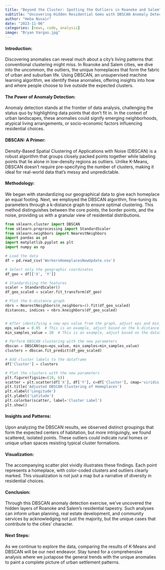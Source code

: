 ---
title: "Beyond the Cluster: Spotting the Outliers in Roanoke and Salem"
subtitle: "Uncovering Hidden Residential Gems with DBSCAN Anomaly Detection"
author: "Heba Nusair"
date: "2023-11-06"
categories: [news, code, analysis]
image: "Bryan Vargas.jpg"
---

#### **Introduction:**

Discovering anomalies can reveal much about a city's living patterns that conventional clustering might miss. In Roanoke and Salem cities, we dive into the uncommon, the outliers, the unique homeplaces that form the fabric of urban and suburban life. Using DBSCAN, an unsupervised machine learning algorithm, we identify these anomalies, offering insights into how and where people choose to live outside the expected clusters.

#### **The Power of Anomaly Detection:**

Anomaly detection stands at the frontier of data analysis, challenging the status quo by highlighting data points that don't fit in. In the context of urban landscapes, these anomalies could signify emerging neighborhoods, atypical living arrangements, or socio-economic factors influencing residential choices.

#### **DBSCAN: A Primer:**

Density-Based Spatial Clustering of Applications with Noise (DBSCAN) is a robust algorithm that groups closely packed points together while labeling points that lie alone in low-density regions as outliers. Unlike K-Means, DBSCAN doesn't require pre-specifying the number of clusters, making it ideal for real-world data that's messy and unpredictable.

#### **Methodology:**

We began with standardizing our geographical data to give each homeplace an equal footing. Next, we employed the DBSCAN algorithm, fine-tuning its parameters through a k-distance graph to ensure optimal clustering. This method distinguishes between the core points, the border points, and the noise, providing us with a granular view of residential distributions.

```{python}
from sklearn.cluster import DBSCAN
from sklearn.preprocessing import StandardScaler
from sklearn.neighbors import NearestNeighbors
import pandas as pd
import matplotlib.pyplot as plt
import numpy as np

# Load the data
df = pd.read_csv('WorkersHomeplacesNewUpdate.csv')

# Select only the geographic coordinates
df_geo = df[['X', 'Y']]

# Standardizing the features
scaler = StandardScaler()
df_geo_scaled = scaler.fit_transform(df_geo)

# Plot the k-distance graph
nbrs = NearestNeighbors(n_neighbors=4).fit(df_geo_scaled)
distances, indices = nbrs.kneighbors(df_geo_scaled)


# After identifying a new eps value from the graph, adjust eps and min_samples
eps_value = 0.05  # This is an example, adjust based on the k-distance graph
min_samples_value = 20  # This is an example, adjust based on the dataset

# Perform DBSCAN clustering with the new parameters
dbscan = DBSCAN(eps=eps_value, min_samples=min_samples_value)
clusters = dbscan.fit_predict(df_geo_scaled)

# Add cluster labels to the dataframe
df['Cluster'] = clusters

# Plot the clusters with the new parameters
plt.figure(figsize=(10, 6))
scatter = plt.scatter(df['X'], df['Y'], c=df['Cluster'], cmap='viridis', marker='o')
plt.title('Adjusted DBSCAN Clustering of Homeplaces')
plt.xlabel('Longitude')
plt.ylabel('Latitude')
plt.colorbar(scatter, label='Cluster Label')
plt.show()

```

#### **Insights and Patterns:**

Upon analyzing the DBSCAN results, we observed distinct groupings that form the expected centers of habitation, but more intriguingly, we found scattered, isolated points. These outliers could indicate rural homes or unique urban spaces resisting typical cluster formations.

#### **Visualization:**

The accompanying scatter plot vividly illustrates these findings. Each point represents a homeplace, with color-coded clusters and outliers clearly marked. This visualization is not just a map but a narrative of diversity in residential choices.

#### **Conclusion:**

Through this DBSCAN anomaly detection exercise, we've uncovered the hidden layers of Roanoke and Salem's residential tapestry. Such analyses can inform urban planning, real estate development, and community services by acknowledging not just the majority, but the unique cases that contribute to the cities' character.

#### **Next Steps:**

As we continue to explore the data, comparing the results of K-Means and DBSCAN will be our next endeavor. Stay tuned for a comprehensive analysis where we juxtapose the general trends with the unique anomalies to paint a complete picture of urban settlement patterns.
